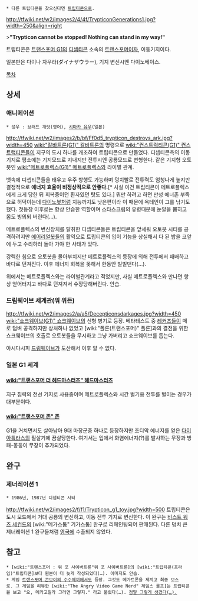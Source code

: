  * 다른 트립티콘을 찾으신다면 [[트립티콘]]으로.

http://tfwiki.net/w2/images2/4/4f/TrypticonGenerations1.jpg?width=250&align=right

>'''"Trypticon cannot be stopped! Nothing can stand in my way!"'''

트립티콘은 [[트랜스포머 G1]]의 [[디셉티콘]] 소속의 [[트랜스포머]]이자, 이동기지이다.

일본판은 다이나 자우라(ダイナザウラー), 기지 변신시엔 다이노베이스.

[[목차]]

== 상세 == 
=== 애니메이션 ===
 * 성우 : 브래드 개럿(영어), [[시마카 유우]](일본)

http://tfwiki.net/w2/images2/b/bf/Ff0d5_trypticon_destroys_ark.jpg?width=450
[[wiki:"갈바트론(G1)" 갈바트론]]의 명령으로 [[wiki:"컨스트럭티콘(G1)" 컨스트럭티콘]]들이 지구의 도시 하나를 개조하여 트립티콘으로 만들었다. 디셉티콘측의 이동기지로 평소에는 기지모드로 지내지만 전투시엔 공룡모드로 변형한다. 같은 기지형 오토봇인 [[wiki:"메트로플렉스(G1)" 메트로플렉스]]와 라이벌 관계.
   
뱃속에 디셉티콘들을 태우고 우주 항행도 가능하며 덩치빨로 전투력도 엄청나게 높지만 결정적으로 '''에너지 효율이 비정상적으로 안좋다.'''[* 사실 이건 트립티콘이 메트로플렉스에게 크게 당한 뒤 회복중이던 환자였던 탓도 있다.] 뭐만 하려고 하면 만성 에너존 부족으로 허덕이는데 [[다이노봇]]처럼 지능까지도 낮은편이라 이 때문에 옥테인이 그를 낚기도 했다. 첫등장 이후로는 항상 안습한 역할이며 스타스크림의 유령때문에 눈알을 뽑히고 몸도 빙의되 버린다(…).

메트로플렉스의 변신장치를 탈취한 디셉티콘들은 트립티콘을 앞세워 오토봇 시티를 공격하려지만 [[에어리얼봇]]들의 활약으로 트립티콘의 입이 기능을 상실해서 다 된 밥을 코앞에 두고 수리하러 돌아 가야 한 사태가 있다.

강력한 힘으로 오토봇을 몰아부치지만 메트로플렉스의 등장에 의해 전투에서 패배하고 바다로 던져진다. 이후 에너지 회복을 못해서 한동안 빌빌댄다(…). 

위에서는 메트로플렉스와는 라이벌관계라고 적었지만, 사실 메트로플렉스와 만나면 항상 얻어터지고 바다로 던져져서 수장당해버린다. 안습.

=== 드림웨이브 세계관(워 위든) ===
http://tfwiki.net/w2/images2/a/a5/Decepticonsdarkages.jpg?width=450
[[wiki:"쇼크웨이브(G1)" 쇼크웨이브]]의 신형 병기로 등장. 베타테스트 중 [[레커즈]]들이 떼로 덤벼 공격하지만 상처하나 없었고 [wiki:"폴른(트랜스포머)" 폴른]과의 결전을 위한 쇼크웨이브의 호출로 오토봇들을 무시하고 그냥 가버리고 쇼크웨이브를 돕는다.

아시다시피 [[드림웨이브]]가 도산해서 이후 알 수 없다.

=== 일본 G1 세계 ===
==== [[wiki:"트랜스포머 더 헤드마스터즈" 헤드마스터즈]] ====
지구 침략의 전선 기지로 사용중이며 메트로플렉스와 시간 벌기용 전투를 벌이는 경우가 대부분이다.

==== [[wiki:"트랜스포머 존" 존]] ====
G1을 거치면서도 살아남아 9대 마장군중 하나로 등장하지만 조디악 에너지를 얻은 [[다이 아틀라스]]의 필살기에 끔살당한다. 여기서는 입에서 화염에너지(?)를 발사하는 무장과 방패-몽둥이 무장이 추가되었다.

== 완구 ==
=== 제너레이션 1 ===
 * 1986년, 1987년 디셉티콘 시티
http://tfwiki.net/w2/images2/f/f1/Trypticon_g1_toy.jpg?width=500
트립티콘은 도시 모드에서 거대 공룡의 변신하고, 이동 전투 기지로 변신한다. 이 완구는 [[비스트 워즈 세컨드]]의 [wiki:"메가스톰" 기가스톰] 완구로 리페인팅되어 판매된다.
다른 덩치 큰 제너레이션 1 완구들처럼 [[영국]]에 수출되지 않았다.

== 참고 ==
 * [wiki:"트랜스포머 : 워 포 사이버트론"워 포 사이버트론]의 [wiki:"트립티콘(프라임)"트립티콘]보다 원본이 더 늦게 작성되었다(…). 이마저도 안습.
 * 게임 [[트랜스포머 콘보이의 수수께끼]]에서도 등장. 그것도 메가트론을 제끼고 최종 보스로. 그 게임을 리뷰한 [wiki:"The Angry Video Game Nerd" 제임스 롤프]는 트립티콘을 보고 "오, 메카고질라 그러면 그렇지." 라고 불렀다(…). [http://tfwiki.net/w2/images2/b/b3/MysteryofConvoy_Trypticon.jpg 정말 그렇게 생겼다(…).]

